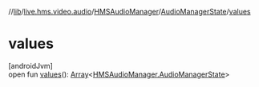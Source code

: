 //[lib](../../../../index)/[live.hms.video.audio](../../index)/[HMSAudioManager](../index)/[AudioManagerState](index)/[values](values)

# values

[androidJvm]\
open fun [values](values)(): [Array](https://kotlinlang.org/api/latest/jvm/stdlib/kotlin/-array/index.html)<[HMSAudioManager.AudioManagerState](index)>
